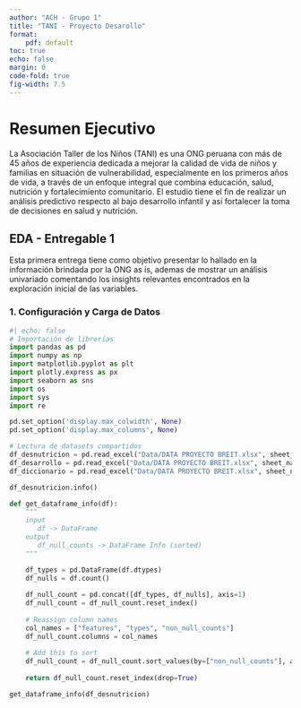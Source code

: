 ```yaml
---
author: "ACH - Grupo 1"
title: "TANI - Proyecto Desarollo"
format:
    pdf: default
toc: true
echo: false
margin: 0
code-fold: true
fig-width: 7.5
---
```


# Resumen Ejecutivo
La Asociación Taller de los Niños (TANI) es una ONG peruana con más de 45 años de experiencia dedicada a mejorar la calidad de vida de niños y familias en situación de vulnerabilidad, especialmente en los primeros años de vida, a través de un enfoque integral que combina educación, salud, nutrición y fortalecimiento comunitario. 
El estudio tiene el fin de realizar un análisis predictivo respecto al bajo desarrollo infantil y así fortalecer la toma de decisiones en salud y nutrición. 


## EDA - Entregable 1

Esta primera entrega tiene como objetivo presentar lo hallado en la información brindada por la ONG as is, ademas de mostrar un análisis univariado comentando los insights relevantes encontrados en la exploración inicial de las variables.

### 1. Configuración y Carga de Datos
```python
#| echo: false
# Importación de librerías
import pandas as pd
import numpy as np
import matplotlib.pyplot as plt
import plotly.express as px
import seaborn as sns
import os
import sys
import re

pd.set_option('display.max_colwidth', None)
pd.set_option('display.max_columns', None)

# Lectura de datasets compartidos
df_desnutricion = pd.read_excel("Data/DATA PROYECTO BREIT.xlsx", sheet_name="DESNUTRICION")
df_desarrollo = pd.read_excel("Data/DATA PROYECTO BREIT.xlsx", sheet_name="DESARROLLO")
df_diccionario = pd.read_excel("Data/DATA PROYECTO BREIT.xlsx", sheet_name="DICCIONARIO DE DATOS")

```

```python
df_desnutricion.info()
```

```python
def get_dataframe_info(df):
    """
    input
       df -> DataFrame
    output
       df_null_counts -> DataFrame Info (sorted)
    """

    df_types = pd.DataFrame(df.dtypes)
    df_nulls = df.count()
    
    df_null_count = pd.concat([df_types, df_nulls], axis=1)
    df_null_count = df_null_count.reset_index()
    
    # Reassign column names
    col_names = ["features", "types", "non_null_counts"]
    df_null_count.columns = col_names
    
    # Add this to sort
    df_null_count = df_null_count.sort_values(by=["non_null_counts"], ascending=False)
    
    return df_null_count.reset_index(drop=True)

get_dataframe_info(df_desnutricion)
```
